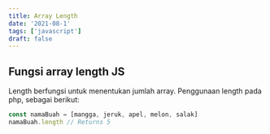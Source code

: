 ```yaml
---
title: Array Length
date: '2021-08-1'
tags: ['javascript']
draft: false
---
```


## Fungsi array length JS

Length berfungsi untuk menentukan jumlah array. Penggunaan length pada php, sebagai berikut:

```javascript
const namaBuah = [mangga, jeruk, apel, melon, salak]
namaBuah.length // Returns 5
```

